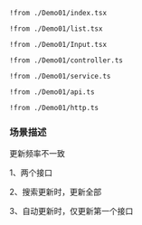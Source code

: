 
<Preview><Demo01 /></Preview>
<CodeTabs>
```tsx !!tabs index.tsx -c
!from ./Demo01/index.tsx
```

```tsx !!tabs list.tsx -c
!from ./Demo01/list.tsx
```

```tsx !!tabs Input.tsx -c
!from ./Demo01/Input.tsx
```

```tsx !!tabs controller.ts -c
!from ./Demo01/controller.ts
```

```tsx !!tabs service.ts -c
!from ./Demo01/service.ts
```

```tsx !!tabs api.ts -c
!from ./Demo01/api.ts
```

```tsx !!tabs http.ts -c
!from ./Demo01/http.ts
```
</CodeTabs>


### 场景描述

更新频率不一致

1、两个接口

2、搜索更新时，更新全部

3、自动更新时，仅更新第一个接口
